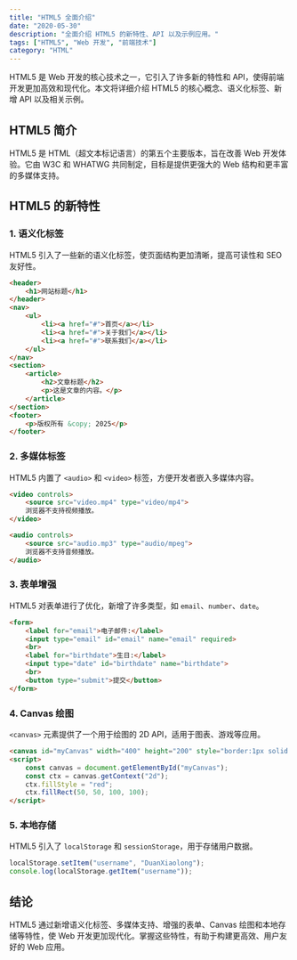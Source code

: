 ```yaml
---
title: "HTML5 全面介绍"
date: "2020-05-30"
description: "全面介绍 HTML5 的新特性、API 以及示例应用。"
tags: ["HTML5", "Web 开发", "前端技术"]
category: "HTML"
---
```


HTML5 是 Web 开发的核心技术之一，它引入了许多新的特性和 API，使得前端开发更加高效和现代化。本文将详细介绍 HTML5 的核心概念、语义化标签、新增 API 以及相关示例。

## HTML5 简介

HTML5 是 HTML（超文本标记语言）的第五个主要版本，旨在改善 Web 开发体验。它由 W3C 和 WHATWG 共同制定，目标是提供更强大的 Web 结构和更丰富的多媒体支持。

## HTML5 的新特性

### 1. 语义化标签
HTML5 引入了一些新的语义化标签，使页面结构更加清晰，提高可读性和 SEO 友好性。

```html
<header>
    <h1>网站标题</h1>
</header>
<nav>
    <ul>
        <li><a href="#">首页</a></li>
        <li><a href="#">关于我们</a></li>
        <li><a href="#">联系我们</a></li>
    </ul>
</nav>
<section>
    <article>
        <h2>文章标题</h2>
        <p>这是文章的内容。</p>
    </article>
</section>
<footer>
    <p>版权所有 &copy; 2025</p>
</footer>
```

### 2. 多媒体标签
HTML5 内置了 `<audio>` 和 `<video>` 标签，方便开发者嵌入多媒体内容。

```html
<video controls>
    <source src="video.mp4" type="video/mp4">
    浏览器不支持视频播放。
</video>

<audio controls>
    <source src="audio.mp3" type="audio/mpeg">
    浏览器不支持音频播放。
</audio>
```

### 3. 表单增强
HTML5 对表单进行了优化，新增了许多类型，如 `email`、`number`、`date`。

```html
<form>
    <label for="email">电子邮件:</label>
    <input type="email" id="email" name="email" required>
    <br>
    <label for="birthdate">生日:</label>
    <input type="date" id="birthdate" name="birthdate">
    <br>
    <button type="submit">提交</button>
</form>
```

### 4. Canvas 绘图
`<canvas>` 元素提供了一个用于绘图的 2D API，适用于图表、游戏等应用。

```html
<canvas id="myCanvas" width="400" height="200" style="border:1px solid #000;"></canvas>
<script>
    const canvas = document.getElementById("myCanvas");
    const ctx = canvas.getContext("2d");
    ctx.fillStyle = "red";
    ctx.fillRect(50, 50, 100, 100);
</script>
```

### 5. 本地存储
HTML5 引入了 `localStorage` 和 `sessionStorage`，用于存储用户数据。

```javascript
localStorage.setItem("username", "DuanXiaolong");
console.log(localStorage.getItem("username"));
```

## 结论

HTML5 通过新增语义化标签、多媒体支持、增强的表单、Canvas 绘图和本地存储等特性，使 Web 开发更加现代化。掌握这些特性，有助于构建更高效、用户友好的 Web 应用。
